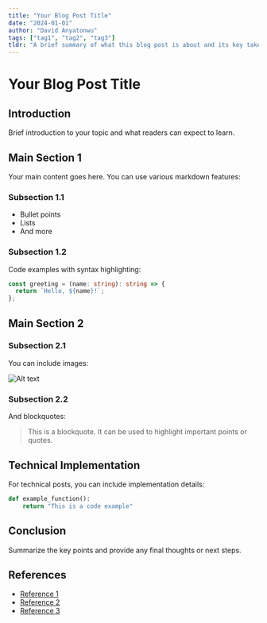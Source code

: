 ```yaml
---
title: "Your Blog Post Title"
date: "2024-01-01"
author: "David Anyatonwu"
tags: ["tag1", "tag2", "tag3"]
tldr: "A brief summary of what this blog post is about and its key takeaways. This will appear in the right sidebar."
---
```


# Your Blog Post Title

## Introduction
Brief introduction to your topic and what readers can expect to learn.

## Main Section 1
Your main content goes here. You can use various markdown features:

### Subsection 1.1
- Bullet points
- Lists
- And more

### Subsection 1.2
Code examples with syntax highlighting:

```typescript
const greeting = (name: string): string => {
  return `Hello, ${name}!`;
};
```

## Main Section 2

### Subsection 2.1
You can include images:

![Alt text](path/to/image.png)

### Subsection 2.2
And blockquotes:

> This is a blockquote. It can be used to highlight important points or quotes.

## Technical Implementation
For technical posts, you can include implementation details:

```python
def example_function():
    return "This is a code example"
```

## Conclusion
Summarize the key points and provide any final thoughts or next steps.

## References
- [Reference 1](link1)
- [Reference 2](link2)
- [Reference 3](link3)

